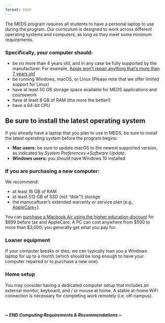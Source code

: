 ```yaml
---
format: html
---
```


The MEDS program requires all students to have a personal laptop to use during the program. Our curriculum is designed to work across different operating systems and computers, as long as they meet some minimum requirements.  

### Specifically, your computer should:  
- be no more than 4 years old, and in any case be fully supported by the manufacturer. For example, [Apple won't repair anything that's more than 7 years old](https://support.apple.com/en-us/HT201624)   
- be running Windows, macOS, or Linux (Please note that we offer limited support for Linux)  
- have at least 50 GB storage space available for MEDS applications and coursework  
- have at least 8 GB of RAM (the more the better!)  
- have a 64-bit CPU  

::: {.callout-note}
## Be sure to install the latest operating system

If you already have a laptop that you plan to use in MEDS, be sure to install the latest operating system before the program begins:

- **Mac users:** be sure to update macOS to the newest supported version, as indicated by *System Preferences&rarr;Software Update*. 
- **Windows users:** you should have Windows 10 installed 
<!-- but if you don't, you can [purchase Windows 10 Education for $14.99 from UCSB](https://ucsb.onthehub.com/WebStore/OfferingDetails.aspx?o=14f7e678-4731-e511-940e-b8ca3a5db7a1).  -->
:::

### If you are purchasing a new computer:

We recommend:

- at least 16 GB of RAM 
- at least 512 GB of SSD (not "disk"!) storage 
- the manucafturer's extended warranty or service plan (e.g., [AppleCare+](https://www.apple.com/support/products/mac/)). 

<!-- ~~If you are trying to decide between Mac and Windows we would recommend a Mac, but if you purchase or already have a Windows PC, don’t worry that will be just fine as long as it meets our minimum requirements.~~ Choosing between a Mac and Windows machine (aka a PC) can be a personal and / or financial preference. If you're having trouble deciding between the two, we recommend a Mac -- these are popular and user-friendly machines, and the majority of our instructors / staff are Mac users. -->

You can [purchase a Macbook Air using the higher education discount](https://www.apple.com/us-hed/shop) for \$899 before tax and AppleCare. A PC can cost anywhere from \$500 to more than $3,000; you generally get what you pay for.

### Loaner equipment   

If your computer breaks or dies, we can typically loan you a Windows laptop for up to a month (which should be long enough to have your computer repaired or to purchase a new one).

### Home setup

You may consider having a dedicated computer setup that includes an external monitor, keyboard, and / or mouse at home. A stable at-home WiFi connection is necessary for completing work remotely (i.e. off-campus). 

<br>

::: {.center-text .body-text-l .dark-blue-text}
***~ END Computing Requirements & Recommendations ~***
:::
